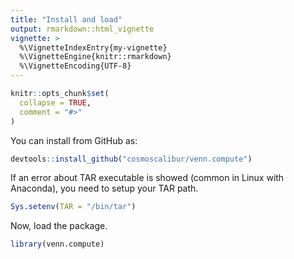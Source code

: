 ```yaml
---
title: "Install and load"
output: rmarkdown::html_vignette
vignette: >
  %\VignetteIndexEntry{my-vignette}
  %\VignetteEngine{knitr::rmarkdown}
  %\VignetteEncoding{UTF-8}
---
```


```r
knitr::opts_chunk$set(
  collapse = TRUE,
  comment = "#>"
)
```

You can install from GitHub as:

```r
devtools::install_github("cosmoscalibur/venn.compute")
```

If an error about TAR executable is showed (common in Linux with Anaconda), you
need to setup your TAR path.

```r
Sys.setenv(TAR = "/bin/tar")
```

Now, load the package.

```r
library(venn.compute)
```
